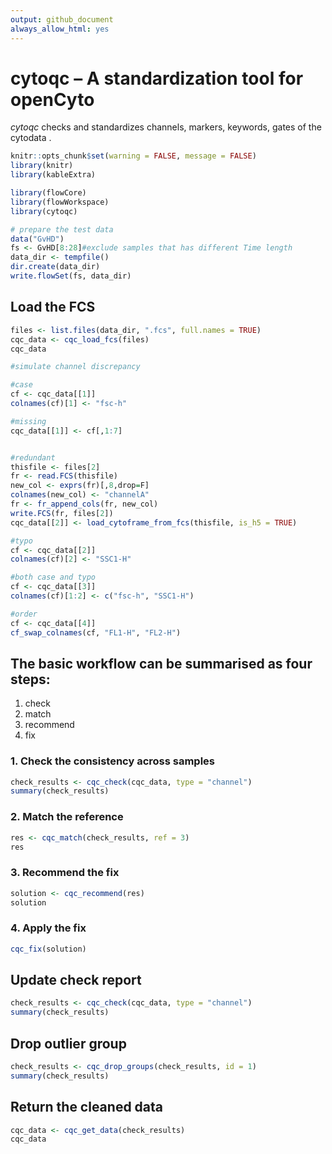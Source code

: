 ```yaml
---
output: github_document
always_allow_html: yes
---
```

# cytoqc -- A standardization tool for openCyto

*cytoqc* checks and standardizes channels, markers, keywords, gates of the cytodata .


```r
knitr::opts_chunk$set(warning = FALSE, message = FALSE)
library(knitr)
library(kableExtra)
```


```r
library(flowCore)
library(flowWorkspace)
library(cytoqc)
```

```r
# prepare the test data
data("GvHD")
fs <- GvHD[8:28]#exclude samples that has different Time length
data_dir <- tempfile()
dir.create(data_dir)
write.flowSet(fs, data_dir)
```

## Load the FCS

```r
files <- list.files(data_dir, ".fcs", full.names = TRUE)
cqc_data <- cqc_load_fcs(files)
cqc_data
```

```r
#simulate channel discrepancy

#case
cf <- cqc_data[[1]]
colnames(cf)[1] <- "fsc-h"

#missing
cqc_data[[1]] <- cf[,1:7]


#redundant
thisfile <- files[2]
fr <- read.FCS(thisfile)
new_col <- exprs(fr)[,8,drop=F]
colnames(new_col) <- "channelA"
fr <- fr_append_cols(fr, new_col)
write.FCS(fr, files[2])
cqc_data[[2]] <- load_cytoframe_from_fcs(thisfile, is_h5 = TRUE)

#typo
cf <- cqc_data[[2]]
colnames(cf)[2] <- "SSC1-H"

#both case and typo
cf <- cqc_data[[3]]
colnames(cf)[1:2] <- c("fsc-h", "SSC1-H")

#order
cf <- cqc_data[[4]]
cf_swap_colnames(cf, "FL1-H", "FL2-H")

```
## The basic workflow can be summarised as four steps:

1. check
2. match
3. recommend
4. fix

### 1. Check the consistency across samples
```r
check_results <- cqc_check(cqc_data, type = "channel")
summary(check_results)
```


### 2. Match the reference
```r
res <- cqc_match(check_results, ref = 3) 
res
```
### 3. Recommend the fix
```r
solution <- cqc_recommend(res)
solution
```



### 4. Apply the fix

```r
cqc_fix(solution)
```

## Update check report
```r
check_results <- cqc_check(cqc_data, type = "channel")
summary(check_results)
```

## Drop outlier group
```r
check_results <- cqc_drop_groups(check_results, id = 1)
summary(check_results)
```
     
## Return the cleaned data
```r
cqc_data <- cqc_get_data(check_results)
cqc_data
```





